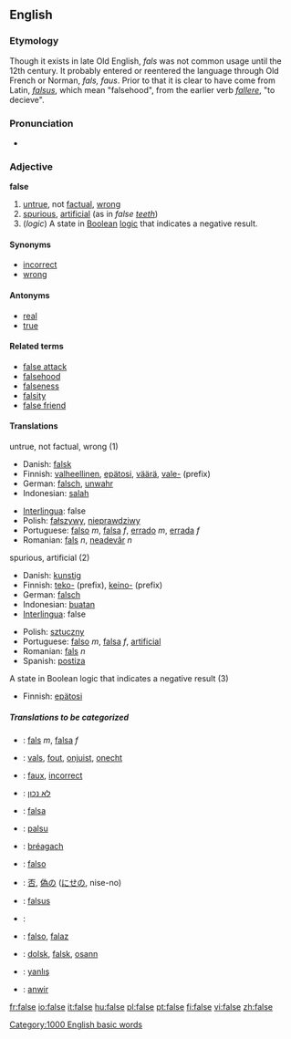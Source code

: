 ==English==

===Etymology===
Though it exists in late Old English, ''fals'' was not common usage until the 12th century.  It probably entered or reentered the language through Old French or Norman, ''fals, faus''. Prior to that it is clear to have come from Latin, ''[[falsus]]'', which mean "falsehood", from the earlier verb ''[[fallere]]'', "to decieve".

===Pronunciation===
*{{audio|en-us-false.ogg|Audio (US)}}

===Adjective===
'''false'''

#[[untrue]], not [[factual]], [[wrong]]
#[[spurious]], [[artificial]] (as in ''false [[tooth|teeth]]'')
#(''logic'') A state in [[Boolean]] [[logic]] that indicates a negative result.

====Synonyms====
*[[incorrect]]
*[[wrong]]

====Antonyms====
*[[real]]
*[[true]]

====Related terms====
*[[false attack]]
*[[falsehood]]
*[[falseness]]
*[[falsity]]
*[[false friend]]

====Translations====
;untrue, not factual, wrong (1)
{{top}}
* Danish: [[falsk]]
*Finnish: [[valheellinen]], [[epätosi]], [[väärä]], [[vale-]] (prefix)
*German: [[falsch]], [[unwahr]]
*Indonesian: [[salah]]
{{mid}}
*[[Interlingua]]: false
*Polish: [[fałszywy]], [[nieprawdziwy]]
*Portuguese: [[falso]] ''m'', [[falsa]] ''f'', [[errado]] ''m'', [[errada]] ''f''
*Romanian: [[fals]] ''n'', [[neadevăr]] ''n''
{{bottom}}

;spurious, artificial (2)
{{top}}
* Danish: [[kunstig]]
*Finnish: [[teko-]] (prefix), [[keino-]] (prefix)
*German: [[falsch]]
*Indonesian: [[buat|buatan]]
*[[Interlingua]]: false
{{mid}}
*Polish: [[sztuczny]]
*Portuguese: [[falso]] ''m'', [[falsa]] ''f'', [[artificial]]
*Romanian: [[fals]] ''n''
*Spanish: [[postiza]]
{{bottom}}

;A state in Boolean logic that indicates a negative result (3)
{{top}}
*Finnish: [[epätosi]]
{{mid}}
{{bottom}}

=====Translations to be categorized=====
{{checktrans}}
{{top}}
*{{ttbc|Catalan}}: [[fals]] ''m'', [[falsa]] ''f''
*{{ttbc|Dutch}}: [[vals]], [[fout]], [[onjuist]], [[onecht]]
*{{ttbc|French}}: [[faux]], [[incorrect]]
*{{ttbc|Hebrew}}: [[לא נכון]]
*{{ttbc|Ido }}: [[falsa]]
*{{ttbc|Indonesian}}: [[palsu]]
*{{ttbc|Irish}}: [[bréagach]]
*{{ttbc|Italian}}: [[falso]]
{{mid}}
*{{ttbc|Japanese}}: [[否]], [[偽]]の ([[にせ]]の, nise-no)
*{{ttbc|Latin}}: [[falsus]]
*{{ttbc|Romanian}}: 
*{{ttbc|Spanish}}: [[falso]], [[falaz]]
*{{ttbc|Swedish}}: [[dolsk]], [[falsk]], [[osann]]
*{{ttbc|Turkish}}: [[yanlış]]
*{{ttbc|Welsh}}: [[anwir]]
{{bottom}}

[[Category:1000 English basic words]]

[[fr:false]]
[[io:false]]
[[it:false]]
[[hu:false]]
[[pl:false]]
[[pt:false]]
[[fi:false]]
[[vi:false]]
[[zh:false]]